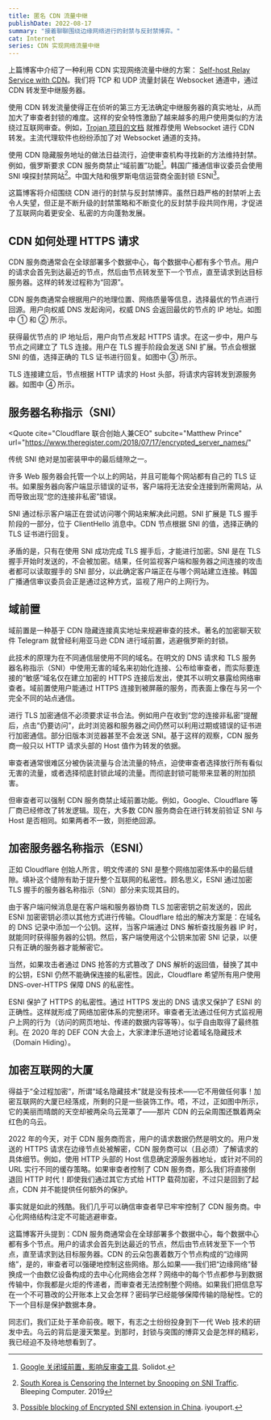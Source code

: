 ```yaml
---
title: 匿名 CDN 流量中继
publishDate: 2022-08-17
summary: "接着聊聊围绕边缘网络进行的封禁与反封禁博弈。"
cat: Internet
series: CDN 实现网络流量中继
---
```


上篇博客中介绍了一种利用 CDN 实现网络流量中继的方案： [Self-host Relay Service with CDN](https://www.whexy.com/posts/relay_cdn)。我们将 TCP 和 UDP 流量封装在 Websocket 通道中，通过 CDN 转发至中继服务器。

使用 CDN 转发流量使得正在侦听的第三方无法确定中继服务器的真实地址，从而加大了审查者封锁的难度。这样的安全特性激励了越来越多的用户使用类似的方法绕过互联网审查。例如，[Trojan 项目的文档](https://p4gefau1t.github.io/trojan-go/advance/websocket/) 就推荐使用 Websocket 进行 CDN 转发。主流代理软件也纷纷添加了对 Websocket 通道的支持。

使用 CDN 隐藏服务地址的做法日益流行，迫使审查机构寻找新的方法维持封禁。例如，俄罗斯要求 CDN 服务商禁止“域前置”功能[^1]。韩国广播通信审议委员会使用 SNI 嗅探封禁网站[^2]。中国大陆和俄罗斯电信运营商全面封锁 ESNI[^3]。

这篇博客将介绍围绕 CDN 进行的封禁与反封禁博弈。虽然日趋严格的封禁听上去令人失望，但正是不断升级的封禁策略和不断变化的反封禁手段共同作用，才促进了互联网向着更安全、私密的方向蓬勃发展。

## CDN 如何处理 HTTPS 请求

CDN 服务商通常会在全球部署多个数据中心，每个数据中心都有多个节点。用户的请求会首先到达最近的节点，然后由节点转发至下一个节点，直至请求到达目标服务器。这样的转发过程称为“回源”。

<Diagram src="images/relay_cdn/HTTPS.svg" alt="CDN 处理 HTTPS 请求" />

CDN 服务商通常会根据用户的地理位置、网络质量等信息，选择最优的节点进行回源。用户向权威 DNS 发起询问，权威 DNS 会返回最优的节点的 IP 地址。如图中 ① 和 ② 所示。

获得最优节点的 IP 地址后，用户向节点发起 HTTPS 请求。在这一步中，用户与节点之间建立了 TLS 连接。用户在 TLS 握手阶段会发送 SNI 扩展。节点会根据 SNI 的值，选择正确的 TLS 证书进行回复。如图中 ③ 所示。

TLS 连接建立后，节点根据 HTTP 请求的 Host 头部，将请求内容转发到源服务器。如图中 ④ 所示。

## 服务器名称指示（SNI）

<Quote
  cite="Cloudflare 联合创始人兼CEO"
  subcite="Matthew Prince"
  url="https://www.theregister.com/2018/07/17/encrypted_server_names/"
>
  传统 SNI 绝对是加密装甲中的最后缝隙之一。
</Quote>

许多 Web 服务器会托管一个以上的网站，并且可能每个网站都有自己的 TLS 证书。如果服务器向客户端显示错误的证书，客户端将无法安全连接到所需网站，从而导致出现“您的连接非私密”错误。

SNI 通过标示客户端正在尝试访问哪个网站来解决此问题。SNI 扩展是 TLS 握手阶段的一部分，位于 ClientHello 消息中。CDN 节点根据 SNI 的值，选择正确的 TLS 证书进行回复。

矛盾的是，只有在使用 SNI 成功完成 TLS 握手后，才能进行加密。SNI 是在 TLS 握手开始时发送的，不会被加密。结果，任何监视客户端和服务器之间连接的攻击者都可以读取握手的 SNI 部分，以此确定客户端正在与哪个网站建立连接。韩国广播通信审议委员会正是通过这种方式，监视了用户的上网行为。

## 域前置

域前置是一种基于 CDN 隐藏连接真实地址来规避审查的技术。著名的加密聊天软件 Telegram 就曾经利用亚马逊 CDN 进行域前置，逃避俄罗斯的封锁。

<Diagram
  src="images/relay_cdn/Domain fronting.svg"
  alt="域前置技术的原理示意"
/>

此技术的原理为在不同通信层使用不同的域名。在明文的 DNS 请求和 TLS 服务器名称指示（SNI）中使用无害的域名来初始化连接、公布给审查者，而实际要连接的“敏感”域名仅在建立加密的 HTTPS 连接后发出，使其不以明文暴露给网络审查者。域前置使用户能通过 HTTPS 连接到被屏蔽的服务，而表面上像在与另一个完全不同的站点通信。

<Dialog>
  CDN 为何不根据 TLS 中的 SNI 标志选择源服务器，而是依照 HTTP 请求头的
  Host 值进行转发呢？
</Dialog>

进行 TLS 加密通信不必须要求证书合法。例如用户在收到“您的连接非私密”提醒后，点击“仍要访问”，此时浏览器和服务器之间仍然可以利用过期或错误的证书进行加密通信。部分旧版本浏览器甚至不会发送 SNI。基于这样的观察，CDN 服务商一般只以 HTTP 请求头部的 Host 值作为转发的依据。

审查者通常很难区分被伪装流量与合法流量的特点，迫使审查者选择放行所有看似无害的流量，或者选择彻底封锁此域的流量。而彻底封锁可能带来显著的附加损害。

但审查者可以强制 CDN 服务商禁止域前置功能。例如，Google、Cloudflare 等厂商已经修改了转发逻辑。现在，大多数 CDN 服务商会在进行转发前验证 SNI 与 Host 是否相同。如果两者不一致，则拒绝回源。

## 加密服务器名称指示（ESNI）

正如 Cloudflare 创始人所言，明文传递的 SNI 是整个网络加密体系中的最后缝隙。填补这个缝隙有助于提升整个互联网的私密性。顾名思义，ESNI 通过加密 TLS 握手的服务器名称指示（SNI）部分来实现其目的。

由于客户端问候消息是在客户端和服务器协商 TLS 加密密钥之前发送的，因此 ESNI 加密密钥必须以其他方式进行传输。Cloudflare 给出的解决方案是：在域名的 DNS 记录中添加一个公钥。这样，当客户端通过 DNS 解析查找服务器 IP 时，就能同时获得服务器的公钥。然后，客户端使用这个公钥来加密 SNI 记录，以便只有正确的服务器才能解密它。

当然，如果攻击者通过 DNS 抢答的方式篡改了 DNS 解析的返回值，替换了其中的公钥，ESNI 仍然不能确保连接的私密性。因此，Cloudflare 希望所有用户使用 DNS-over-HTTPS 保障 DNS 的私密性。

ESNI 保护了 HTTPS 的私密性。通过 HTTPS 发出的 DNS 请求又保护了 ESNI 的正确性。这样就形成了网络加密体系的完整闭环。审查者无法通过任何方式监视用户上网的行为（访问的网页地址、传递的数据内容等等）。似乎自由取得了最终胜利。在 2020 年的 DEF CON 大会上，大家津津乐道地讨论着域名隐藏技术（Domain Hiding）。

<Diagram
  src="images/relay_cdn/Domain Hiding.svg"
  alt="域隐藏技术的原理示意"
/>

## 加密互联网的大厦

得益于“全过程加密”，所谓“域名隐藏技术”就是没有技术——它不用做任何事！加密互联网的大厦已经落成，所剩的只是一些装饰工作。唔，不过，正如图中所示，它的美丽而晴朗的天空却被两朵乌云笼罩了——那片 CDN 的云朵周围还飘着两朵红色的乌云。

2022 年的今天，对于 CDN 服务商而言，用户的请求数据仍然是明文的。用户发送的 HTTPS 请求在边缘节点处被解密，CDN 服务商可以（且必须）了解请求的具体细节。例如，使用 HTTP 头部的 Host 信息确定源服务器地址，或针对不同的 URL 实行不同的缓存策略。如果审查者控制了 CDN 服务商，那么我们将直接倒退回 HTTP 时代！即使我们通过其它方式给 HTTP 载荷加密，不过只是回到了起点，CDN 并不能提供任何额外的保护。

事实就是如此的残酷。我们几乎可以确信审查者早已牢牢控制了 CDN 服务商。中心化网络结构注定不可能逃避审查。

这篇博客开头提到：CDN 服务商通常会在全球部署多个数据中心，每个数据中心都有多个节点。用户的请求会首先到达最近的节点，然后由节点转发至下一个节点，直至请求到达目标服务器。CDN 的云朵包裹着数万个节点构成的“边缘网络”，是的，审查者可以强硬地控制这些网络。那么如果——我们把“边缘网络”替换成一个由数亿设备构成的去中心化网络会怎样？网络中的每个节点都参与到数据传输中，你我都是火炬的传递者，而审查者无法控制整个网络。如果我们把信息写在一个不可篡改的公开账本上又会怎样？密码学已经能够保障传输的隐秘性。它的下一个目标是保护数据本身。

同志们，我们正处于革命前夜。眼下，有志之士纷纷投身到下一代 Web 技术的研发中去。乌云的背后是漫天繁星。到那时，封锁与突围的博弈又会是怎样的精彩，我已经迫不及待地想看到了。

[^1]: [Google 关闭域前置，影响反审查工具](https://www.solidot.org/story?sid=56211). Solidot.
[^2]: [South Korea is Censoring the Internet by Snooping on SNI Traffic](https://www.bleepingcomputer.com/news/security/south-korea-is-censoring-the-internet-by-snooping-on-sni-traffic/). Bleeping Computer. 2019
[^3]: [Possible blocking of Encrypted SNI extension in China](https://web.archive.org/web/20200801221253/https://mailarchive.ietf.org/arch/msg/tls/YzT5LjLJ_6WWhdnU2wVsKNKR6_I/). iyouport.
